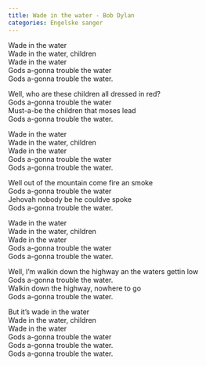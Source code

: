 ```yaml
---
title: Wade in the water - Bob Dylan
categories: Engelske sanger
---
```


Wade in the water  
Wade in the water, children  
Wade in the water  
Gods a-gonna trouble the water  
Gods a-gonna trouble the water.

Well, who are these children all dressed in red?  
Gods a-gonna trouble the water  
Must-a-be the children that moses lead  
Gods a-gonna trouble the water.

Wade in the water  
Wade in the water, children  
Wade in the water  
Gods a-gonna trouble the water  
Gods a-gonna trouble the water.

Well out of the mountain come fire an smoke  
Gods a-gonna trouble the water  
Jehovah nobody be he couldve spoke  
Gods a-gonna trouble the water.

Wade in the water  
Wade in the water, children  
Wade in the water  
Gods a-gonna trouble the water  
Gods a-gonna trouble the water.

Well, I'm walkin down the highway an the waters gettin low  
Gods a-gonna trouble the water.  
Walkin down the highway, nowhere to go  
Gods a-gonna trouble the water.

But it's wade in the water  
Wade in the water, children  
Wade in the water  
Gods a-gonna trouble the water  
Gods a-gonna trouble the water.  
Gods a-gonna trouble the water. 
